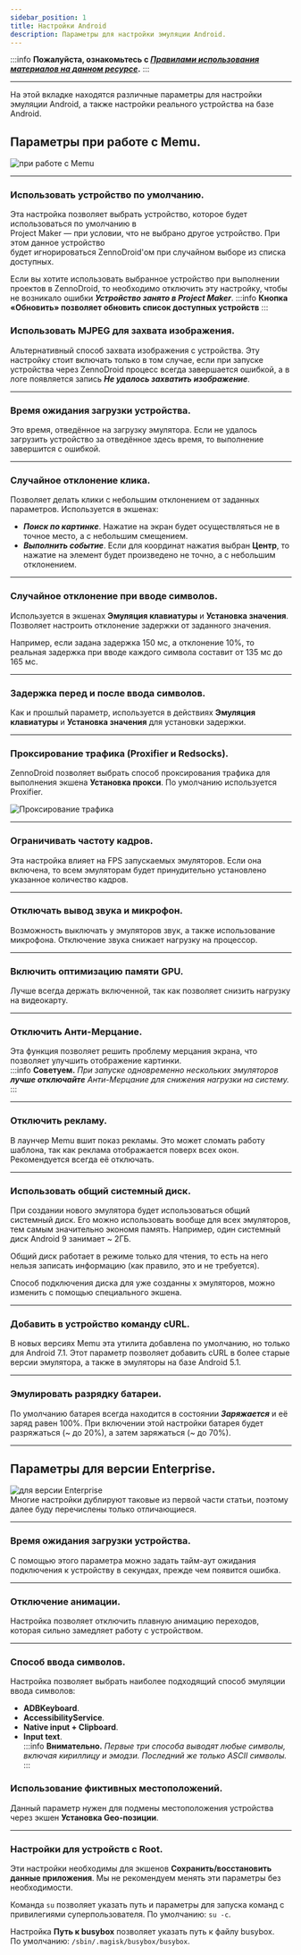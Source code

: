 ```yaml
---
sidebar_position: 1
title: Настройки Android
description: Параметры для настройки эмуляции Android. 
---
```

:::info **Пожалуйста, ознакомьтесь с [*Правилами использования материалов на данном ресурсе*](../Disclaimer).**
:::
_______________________________________________
На этой вкладке находятся различные параметры для настройки эмуляции Android, а также настройки реального устройства на базе Android.     

## Параметры при работе с Memu.  
![при работе с Memu](./assets/Settings_for_Android/Settings_for_Android_pic1.png)  
_______________________________________________     
### Использовать устройство по умолчанию.  
Эта настройка позволяет выбрать устройство, которое будет использоваться по умолчанию в  
Project Maker — при условии, что не выбрано другое устройство. При этом данное устройство  
будет игнорироваться ZennoDroid'ом при случайном выборе из списка доступных.  

Если вы хотите использовать выбранное устройство при выполнении проектов в ZennoDroid, то необходимо отключить эту настройку, чтобы не возникало ошибки ***Устройство занято в Project Maker***.
:::info **Кнопка «Обновить» позволяет обновить список доступных устройств**
::: 
  
### Использовать MJPEG для захвата изображения.    
Альтернативный способ захвата изображения с устройства. Эту настройку стоит включать только в том случае, если при запуске устройства через ZennoDroid процесс всегда завершается ошибкой, а в логе появляется запись ***Не удалось захватить изображение***.  
_______________________________________________ 
### Время ожидания загрузки устройства.  
Это время, отведённое на загрузку эмулятора. Если не удалось загрузить устройство за отведённое здесь время, то выполнение завершится с ошибкой.  
_______________________________________________ 
### Случайное отклонение клика.  
Позволяет делать клики с небольшим отклонением от заданных параметров. Используется в экшенах:  
- ***Поиск по картинке***. Нажатие на экран будет осуществляться не в точное место, а с небольшим смещением.  
- ***Выполнить событие***. Если для координат нажатия выбран **Центр**, то нажатие на элемент будет произведено не точно, а с небольшим отклонением.  
_______________________________________________ 
### Случайное отклонение при вводе символов.  
Используется в экшенах **Эмуляция клавиатуры** и **Установка значения**. Позволяет настроить отклонение задержки от заданного значения.  

Например, если задана задержка 150 мс, а отклонение 10%, то реальная задержка при вводе каждого символа составит от 135 мс до 165 мс.  
_______________________________________________ 
### Задержка перед и после ввода символов.  
Как и прошлый параметр, используется в действиях **Эмуляция клавиатуры** и **Установка значения** для установки задержки.  
_______________________________________________ 
### Проксирование трафика (Proxifier и Redsocks).  
ZennoDroid позволяет выбрать способ проксирования трафика для выполнения экшена **Установка прокси**. По умолчанию используется Proxifier.  

![Проксирование трафика](./assets/Settings_for_Android/Settings_for_Android_pic3.png) 
_______________________________________________ 
### Ограничивать частоту кадров.  
Эта настройка влияет на FPS запускаемых эмуляторов. Если она включена, то всем эмуляторам будет принудительно установлено указанное количество кадров.  
_______________________________________________ 
### Отключать вывод звука и микрофон.  
Возможность выключать у эмуляторов звук, а также использование микрофона. Отключение звука снижает нагрузку на процессор.  
_______________________________________________ 
### Включить оптимизацию памяти GPU.
Лучше всегда держать включенной, так как позволяет снизить нагрузку на видеокарту.  
_______________________________________________ 
### Отключить Анти-Мерцание.  
Эта функция позволяет решить проблему мерцания экрана, что позволяет улучшить отображение картинки.  
:::info **Советуем.**
*При запуске одновременно нескольких эмуляторов **лучше отключайте** Анти-Мерцание для снижения нагрузки на систему.*
::: 
_______________________________________________ 
### Отключить рекламу.  
В лаунчер Memu вшит показ рекламы. Это может сломать работу шаблона, так как реклама отображается поверх всех окон. Рекомендуется всегда её отключать.  
_______________________________________________
### Использовать общий системный диск.  
При создании нового эмулятора будет использоваться общий системный диск. Его можно использовать вообще для всех эмуляторов, тем самым значительно экономя память. Например, один системный диск Android 9 занимает ~ 2ГБ.  

Общий диск работает в режиме только для чтения, то есть на него нельзя записать информацию (как правило, это и не требуется).  

Способ подключения диска для уже созданны х эмуляторов, можно изменить с помощью специального экшена.  
_______________________________________________
### Добавить в устройство команду cURL.   
В новых версиях Memu эта утилита добавлена по умолчанию, но только для Android 7.1. Этот параметр позволяет добавить cURL в более старые версии эмулятора, а также в эмуляторы на базе Android 5.1.  
_______________________________________________
### Эмулировать разрядку батареи.  
По умолчанию батарея всегда находится в состоянии ***Заряжается*** и её заряд равен 100%. При включении этой настройки батарея будет разряжаться (~ до 20%), а затем заряжаться (~ до 70%).  
_______________________________________________
## Параметры для версии Enterprise.  
![для версии Enterprise](./assets/Settings_for_Android/Settings_for_Android_pic2.png)  
Многие настройки дублируют таковые из первой части статьи, поэтому далее буду перечислены только отличающиеся.  
_______________________________________________
### Время ожидания загрузки устройства.  
С помощью этого параметра можно задать тайм-аут ожидания подключения к устройству в секундах, прежде чем появится ошибка.  
_______________________________________________
### Отключение анимации.  
Настройка позволяет отключить плавную анимацию переходов, которая сильно замедляет работу с устройством.  
_______________________________________________

### Способ ввода символов.  
Настройка позволяет выбрать наиболее подходящий способ эмуляции ввода символов:  
- **ADBKeyboard**.  
- **AccessibilityService**.  
- **Native input + Clipboard**.  
- **Input text**.  
:::info **Внимательно.**
*Первые три способа выводят любые символы, включая кириллицу и эмодзи. Последний же только ASCII символы.*
:::   
  
### Использование фиктивных местоположений.  
Данный параметр нужен для подмены местоположения устройства через экшен **Установка Geo-позиции**.  
_______________________________________________
### Настройки для устройств с Root.  
Эти настройки необходимы для экшенов **Сохранить/восстановить данные приложения**. Мы не рекомендуем менять эти параметры без необходимости.  

Команда `su` позволяет указать путь и параметры для запуска команд с привилегиями суперпользователя. По умолчанию: `su -c`.  

Настройка **Путь к busybox** позволяет указать путь к файлу busybox.  
По умолчанию: `/sbin/.magisk/busybox/busybox`.  


